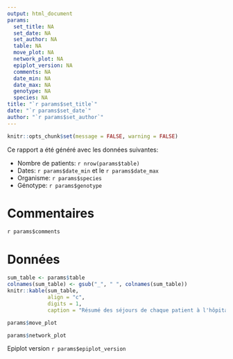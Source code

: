 ```yaml
---
output: html_document
params:
  set_title: NA
  set_date: NA
  set_author: NA
  table: NA
  move_plot: NA
  network_plot: NA
  epiplot_version: NA
  comments: NA
  date_min: NA
  date_max: NA
  genotype: NA
  species: NA
title: "`r params$set_title`"
date: "`r params$set_date`"
author: "`r params$set_author`"
---
```


```r
knitr::opts_chunk$set(message = FALSE, warning = FALSE)
```
Ce rapport a été généré avec les données suivantes:  

* Nombre de patients: `r nrow(params$table)`
* Dates: `r params$date_min` et le `r params$date_max`
* Organisme: `r params$species`
* Génotype: `r params$genotype`

# Commentaires
`r params$comments`  

# Données
```r
sum_table <- params$table
colnames(sum_table) <- gsub("_", " ", colnames(sum_table))
knitr::kable(sum_table, 
             align = "c",
             digits = 1,
             caption = "Résumé des séjours de chaque patient à l'hôpital.")
```

```r
params$move_plot
```

```r
params$network_plot
```
  
Epiplot version `r params$epiplot_version`